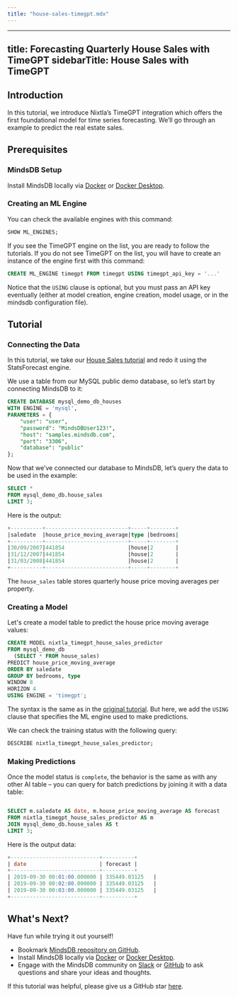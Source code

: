 ```yaml
---
title: "house-sales-timegpt.mdx"
---
```


---
title: Forecasting Quarterly House Sales with TimeGPT
sidebarTitle: House Sales with TimeGPT
---

## Introduction

In this tutorial, we introduce Nixtla’s TimeGPT integration which offers the first foundational model for time series forecasting. We’ll go through an example to predict the real estate sales.

## Prerequisites

### MindsDB Setup

Install MindsDB locally via [Docker](/setup/self-hosted/docker) or [Docker Desktop](/setup/self-hosted/docker-desktop).

### Creating an ML Engine

You can check the available engines with this command:

```sql
SHOW ML_ENGINES;
```

If you see the TimeGPT engine on the list, you are ready to follow the tutorials. If you do not see TimeGPT on the list, you will have to create an instance of the engine first with this command:

```sql
CREATE ML_ENGINE timegpt FROM timegpt USING timegpt_api_key = '...'
```

Notice that the `USING` clause is optional, but you must pass an API key eventually (either at model creation, engine creation, model usage, or in the mindsdb configuration file).

## Tutorial

### Connecting the Data

In this tutorial, we take our [House Sales tutorial](/sql/tutorials/house-sales-forecasting) and redo it using the StatsForecast engine.

We use a table from our MySQL public demo database, so let’s start by connecting MindsDB to it:

```sql
CREATE DATABASE mysql_demo_db_houses
WITH ENGINE = 'mysql',
PARAMETERS = {
    "user": "user",
    "password": "MindsDBUser123!",
    "host": "samples.mindsdb.com",
    "port": "3306",
    "database": "public"
};
```

Now that we’ve connected our database to MindsDB, let’s query the data to be used in the example:

```sql
SELECT *
FROM mysql_demo_db.house_sales
LIMIT 3;
```

Here is the output:

```sql
+----------+--------------------------+-----+--------+
|saledate  |house_price_moving_average|type |bedrooms|
+----------+--------------------------+-----+--------+
|30/09/2007|441854                    |house|2       |
|31/12/2007|441854                    |house|2       |
|31/03/2008|441854                    |house|2       |
+----------+--------------------------+-----+--------+
```

The `house_sales` table stores quarterly house price moving averages per property.

### Creating a Model

Let's create a model table to predict the house price moving average values:

```sql
CREATE MODEL nixtla_timegpt_house_sales_predictor
FROM mysql_demo_db
  (SELECT * FROM house_sales)
PREDICT house_price_moving_average
ORDER BY saledate
GROUP BY bedrooms, type
WINDOW 8
HORIZON 4
USING ENGINE = 'timegpt';
```

The syntax is the same as in the [original tutorial](/sql/tutorials/house-sales-forecasting). But here, we add the `USING` clause that specifies the ML engine used to make predictions.

We can check the training status with the following query:

```sql
DESCRIBE nixtla_timegpt_house_sales_predictor;
```

### Making Predictions

Once the model status is `complete`, the behavior is the same as with any other AI table – you can query for batch predictions by joining it with a data table:

```sql

SELECT m.saledate AS date, m.house_price_moving_average AS forecast
FROM nixtla_timegpt_house_sales_predictor AS m
JOIN mysql_demo_db.house_sales AS t
LIMIT 3;
```

Here is the output data:

```sql
+----------------------------+----------+
| date                       | forecast |
+----------------------------+----------+
| 2019-09-30 00:01:00.000000 | 335449.03125   |
| 2019-09-30 00:02:00.000000 | 335449.03125   |
| 2019-09-30 00:03:00.000000 | 335449.03125   |
+----------------------------+----------+
```

## What's Next?

Have fun while trying it out yourself!

- Bookmark [MindsDB repository on GitHub](https://github.com/mindsdb/mindsdb).
- Install MindsDB locally via [Docker](/setup/self-hosted/docker) or [Docker Desktop](/setup/self-hosted/docker-desktop).
- Engage with the MindsDB community on
  [Slack](https://mindsdb.com/joincommunity) or
  [GitHub](https://github.com/mindsdb/mindsdb/discussions) to ask questions and
  share your ideas and thoughts.

If this tutorial was helpful, please give us a GitHub star
[here](https://github.com/mindsdb/mindsdb).
